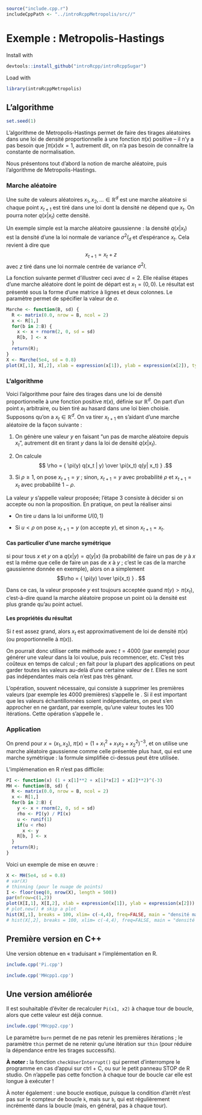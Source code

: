 ```R
source("include.cpp.r")
includeCppPath <- "../introRcppMetropolis/src//"
```
# Exemple : Metropolis-Hastings

Install with

```R
devtools::install_github("introRcpp/introRcppSugar")
```

Load with
```R
library(introRcppMetropolis)
```

## L'algorithme 

```r
set.seed(1)
```

L'algorithme de Metropolis-Hastings 
permet de faire des tirages aléatoires dans une loi de densité proportionnelle 
à une fonction $\pi(x)$ positive -- il n'y a pas besoin que $\int \pi(x) dx = 1$, autrement
dit, on n'a pas besoin de connaître la constante de normalisation.

Nous présentons tout d'abord la notion de marche aléatoire, puis l'algorithme de 
Metropolis-Hastings.

### Marche aléatoire

Une suite de valeurs aléatoires $x_1, x_2, \dots \in \mathbb R^d$ est une marche aléatoire\footnote{On pourra 
trouver d'autres définitions pour \og marche aléatoire\fg. La définition donnée ici est
celle d'une chaîne de Markov dite \og homogène \fg ou parfois \og stationnaire\fg.} 
si chaque point $x_{t+1}$ est 
tiré dans une loi dont la densité ne dépend que $x_t$. On pourra noter $q(x|x_t)$ cette
densité.

Un exemple simple est la marche aléatoire gaussienne : la densité $q(x | x_t)$ est 
la densité d'une la loi normale de variance $\sigma^2 I_d$ et d'espérance $x_t$. 
Cela revient à dire que
$$ x_{t+1} = x_t + z $$
avec $z$ tiré dans une loi normale centrée de variance $\sigma^2 I$.

La fonction suivante permet d'illustrer ceci avec $d = 2$. Elle réalise \verb!B!
étapes d'une marche aléatoire dont le point de départ est $x_1 = (0,0)$. Le résultat
est présenté sous la forme d'une matrice à \verb!B! lignes et deux colonnes. Le
paramètre \verb!sd! permet de spécifier la valeur de $\sigma$.

```r
Marche <- function(B, sd) {
  R <- matrix(0.0, nrow = B, ncol = 2)
  x <- R[1,]
  for(b in 2:B) {
    x <- x + rnorm(2, 0, sd = sd)
    R[b, ] <- x
  }
  return(R);
}
X <- Marche(5e4, sd = 0.8)
plot(X[,1], X[,2], xlab = expression(x[1]), ylab = expression(x[2]), type = "l")
```

### L'algorithme

Voici l'algorithme pour faire des tirages dans une loi de densité proportionnelle à une fonction 
positive $\pi(x)$, définie sur $\mathbb R^d$.
On part d'un point $x_1$ arbitraire, ou bien tiré au hasard dans une loi bien choisie. 
Supposons qu'on a $x_t \in \mathbb R^d$. On va tirer $x_{t+1}$ en s'aidant d'une marche aléatoire
de la façon suivante :

1.  On génère une valeur $y$ en faisant "un pas de marche aléatoire depuis $x_t$",
autrement dit en tirant $y$ dans la loi de densité $q(x|x_t)$.

2. On calcule 
$$ \rho = { \pi(y) q(x_t | y) \over  \pi(x_t) q(y| x_t) } .$$ 

3. Si $\rho \ge 1$, on pose $x_{t+1} = y$ ; sinon, $x_{t+1} = y$ avec probabilité $\rho$
et $x_{t+1} = x_t$ avec probabilité $1-\rho$.

La valeur $y$ s'appelle \og valeur proposée\fg ; l'étape 3 consiste à décider si on accepte
ou non la proposition. En pratique, on peut la réaliser ainsi

+ On tire $u$ dans la loi uniforme $U(0,1)$ 

+ Si $u < \rho$ on pose $x_{t+1} = y$ (on accepte $y$), et sinon $x_{t+1} = x_t$.

#### Cas particulier d'une marche symétrique 
si pour tous $x$ et $y$ on a $q(x|y) = q(y|x)$ 
(la probabilité de faire un pas de $y$ à $x$ est la même que celle de faire un pas de $x$ à $y$ ;
c'est le cas de la marche gaussienne donnée en exemple), alors on a simplement
$$\rho = { \pi(y)  \over  \pi(x_t) } . $$

Dans ce cas, la valeur proposée $y$ est toujours acceptée quand $\pi(y) > \pi(x_t)$, 
c'est-à-dire quand la marche aléatoire propose un point où la densité est plus grande qu'au
point actuel. 

#### Les propriétés du résultat 
Si $t$ est assez grand, alors $x_t$ est approximativement de loi de densité $\pi(x)$ 
(ou proportionnelle à $\pi(x)$). 

On pourrait donc utiliser cette méthode avec $t = 4000$ (par exemple) pour générer
une valeur dans la loi voulue, puis recommencer, etc. C'est très coûteux en temps de
calcul ; en fait pour la plupart des applications on peut garder toutes les valeurs
au-delà d'une certaine valeur de $t$. Elles ne sont pas indépendantes mais cela
n'est pas très gênant.

L'opération, souvent nécessaire, 
qui consiste à supprimer les premières valeurs (par exemple les 4000 premières)
s'appelle le \textit{burn-in}.
Si il est important que les valeurs échantillonnées soient indépendantes, on peut s'en approcher en ne gardant, 
par exemple, qu'une valeur toutes les 100 itérations. Cette opération s'appelle le \textit{thinning}.


### Application

On prend pour $x = (x_1, x_2)$, 
$\pi(x) = \bigl(1 + x_1^2 + x_1 x_2 + x_2^2\bigr)^{-3}$, 
et on utilise une marche aléatoire gaussienne comme celle présentée plus haut,
qui est une marche symétrique : la formule simplifiée ci-dessus peut être utilisée.

L'implémenation en R n'est pas difficile:
```r
PI <- function(x) (1 + x[1]**2 + x[1]*x[2] + x[2]**2)^(-3)
MH <- function(B, sd) {
  R <- matrix(0.0, nrow = B, ncol = 2)
  x <- R[1,]
  for(b in 2:B) {
    y <- x + rnorm(2, 0, sd = sd)
    rho <- PI(y) / PI(x)
    u <- runif(1)
    if(u < rho) 
      x <- y
    R[b, ] <- x
  }
  return(R);
}
```

Voici un exemple de mise en œuvre :
```r
X <- MH(5e4, sd = 0.8)
# var(X)
# thinning (pour le nuage de points)
I <- floor(seq(0, nrow(X), length = 500))
par(mfrow=c(1,2))
plot(X[I,1], X[I,2], xlab = expression(x[1]), ylab = expression(x[2]))
# plot.new() # skip a plot 
hist(X[,1], breaks = 100, xlim= c(-4,4), freq=FALSE, main = "densité marginale de x1")
# hist(X[,2], breaks = 100, xlim= c(-4,4), freq=FALSE, main = "densité marginale de x2")
```

## Première version en C++

Une version obtenue en « traduisant » l'implémentation en R.

```R
include.cpp('Pi.cpp')
```

```R
include.cpp('MHcpp1.cpp')
```

## Une version améliorée

Il est souhaitable d'éviter de recalculer `Pi(x1, x2)` à
chaque tour de boucle, alors que cette valeur est déjà connue.

```R
include.cpp('MHcpp2.cpp')
```

Le paramètre `burn` permet de ne pas retenir les premières itérations ;
le paramètre `thin` permet de ne retenir qu'une itération sur `thin` (pour 
réduire la dépendance entre les tirages successifs).

**À noter :** la fonction `checkUserInterrupt()` qui permet d'interrompre
le programme en cas d'appui sur ctrl + C, ou sur le petit panneau STOP de R studio.
On n'appelle pas cette fonction à chaque tour de boucle car elle est longue
à exécuter !

À noter également : une boucle exotique, puisque la condition d'arrêt
n'est pas sur le compteur de boucle `k`, mais sur `b`, qui est régulièrement
incrémenté dans la boucle (mais, en général, pas à chaque tour).
